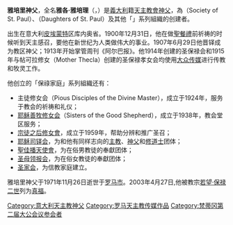 '''雅培里神父'''，全名'''雅各·雅培理'''（{{lang-it|Giacomo Alberione}}，{{bd|1884年|4月4日|1971年|11月26日}}）是[[義大利|義大利]]籍[[天主教會|天主教會]][[神父|神父]]，為{{link-en|聖保祿會|Society of Saint Paul}}（Society of St. Paul）、{{link-en|聖保祿孝女會|Daughters of St. Paul}}（Daughters of St. Paul）及其他「{{link-en|保祿家庭|Pauline Family}}」系列組織的创建者。

出生在意大利[[皮埃蒙特|皮埃蒙特]]区库内奥省。1900年12月31日，他在做[[聖餐禮|聖餐禮]]前祈祷的时候听到天主感召，要他在新世纪为人类做伟大的事业。1907年6月29日他晋铎成为教区神父；1913年开始掌管周刊《阿尔巴报》。他1914年创建的圣保禄会和1915年与帖可拉修女（Mother Thecla）创建的圣保禄孝女会均使用[[大众传媒|大众传媒]]进行传教和牧灵工作。

他创立的「保祿家庭」系列組織还有：
* 主徒修女会（Pious Disciples of the Divine Master），成立于1924年，服务于教会的祈祷和礼仪；
* [[耶稣善牧修女会|耶稣善牧修女会]]（Sisters of the Good Shepherd），成立于1938年，教会堂区服务；
* [[宗徒之后修女會|宗徒之后修女會]]，成立于1959年，帮助分辨和推广圣召；
* [[耶稣司铎会|耶稣司铎会]]，为和他有同样志向的[[主教|主教]]、[[神父|神父]]和[[修道士|修道士]]团体；
* [[聖佳播天使會|聖佳播天使會]]，为在俗男教徒的奉獻团体；
* [[圣母领报会|圣母领报会]]，为在俗女教徒的奉獻团体；
* [[圣家会|圣家会]]，为信教家庭建立。

雅培里神父于1971年11月26日逝世于[[罗马市|罗马市]]。2003年4月27日,他被教宗[[若望·保禄二世|若望·保禄二世]]列为[[真福|真福]]。

{{Authority control}}
[[Category:意大利天主教神父|Category:意大利天主教神父]]
[[Category:罗马天主教传媒作品|Category:罗马天主教传媒作品]]
[[Category:梵蒂冈第二届大公会议参会者|Category:梵蒂冈第二届大公会议参会者]]